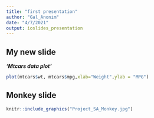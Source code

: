 ```yaml
---
title: "first presentation"
author: "Gal_Anonim"
date: "4/7/2021"
output: ioslides_presentation
---
```


## My new slide

***'Mtcars data plot'***

```r
plot(mtcars$wt, mtcars$mpg,xlab="Weight",ylab = "MPG")
```

## Monkey slide

```r

knitr::include_graphics("Project_SA_Monkey.jpg")

```

